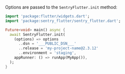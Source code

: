 Options are passed to the `SentryFlutter.init` method:


```dart
import 'package:flutter/widgets.dart';
import 'package:sentry_flutter/sentry_flutter.dart';

Future<void> main() async {
  await SentryFlutter.init(
    (options) => options
      ..dsn = '___PUBLIC_DSN___'
      ..release = 'my-project-name@2.3.12'
      ..environment = 'staging',
    appRunner: () => runApp(MyApp()),
  );
}
```
